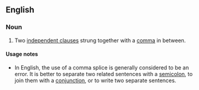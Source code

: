 ==English==
{{wikipedia}}

===Noun===
{{examples-right|I went to the store, I got a loaf of bread.}}
{{en-noun}}

# {{lb|en|grammar}} Two [[independent clause]]s strung together with a [[comma]] in between.

====Usage notes====
* In English, the use of a comma splice is generally considered to be an error. It is better to separate two related sentences with a [[semicolon]], to join them with a [[conjunction]], or to write two separate sentences.